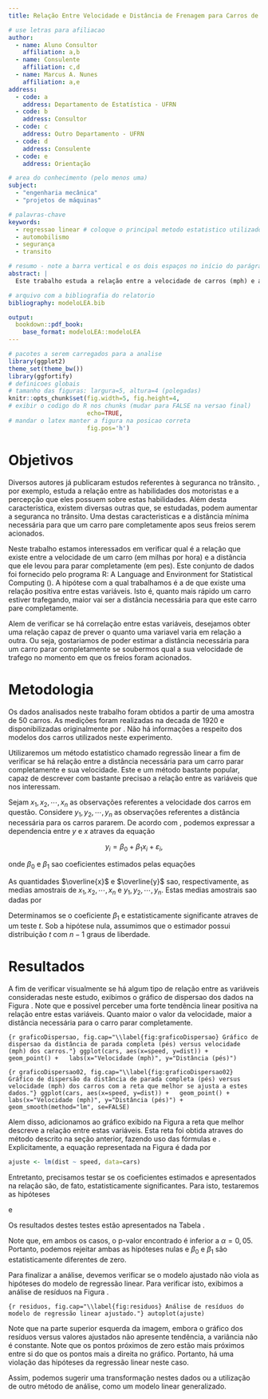 ```yaml
---
title: Relação Entre Velocidade e Distância de Frenagem para Carros de Passeio

# use letras para afiliacao
author:
  - name: Aluno Consultor
    affiliation: a,b
  - name: Consulente
    affiliation: c,d
  - name: Marcus A. Nunes
    affiliation: a,e
address:
  - code: a
    address: Departamento de Estatística - UFRN
  - code: b
    address: Consultor
  - code: c
    address: Outro Departamento - UFRN
  - code: d
    address: Consulente
  - code: e
    address: Orientação

# area do conhecimento (pelo menos uma)
subject:
  - "engenharia mecânica"
  - "projetos de máquinas"

# palavras-chave
keywords:
  - regressao linear # coloque o principal metodo estatistico utilizado como primeira palavra chave a fim de facilitar a catalogacao do LEA
  - automobilismo
  - segurança
  - transito

# resumo - note a barra vertical e os dois espaços no início do parágrafo
abstract: |
  Este trabalho estuda a relação entre a velocidade de carros (mph) e a distancia (pés) que eles levaram para parar completamente. Utilizamos o modelo de regressão linear simples para determinar se existe relação entre estas duas variáveis.

# arquivo com a bibliografia do relatorio
bibliography: modeloLEA.bib

output: 
  bookdown::pdf_book:
    base_format: modeloLEA::modeloLEA
---
```



```r
# pacotes a serem carregados para a analise
library(ggplot2)
theme_set(theme_bw())
library(ggfortify)
# definicoes globais 
# tamanho das figuras: largura=5, altura=4 (polegadas)
knitr::opts_chunk$set(fig.width=5, fig.height=4, 
# exibir o codigo do R nos chunks (mudar para FALSE na versao final)
                      echo=TRUE,
# mandar o latex manter a figura na posicao correta
                      fig.pos='h')
```



# Objetivos

Diversos autores já publicaram estudos referentes à seguranca no trânsito. \cite{McKenna1991}, por exemplo, estuda a relação entre as habilidades dos motoristas e a percepção que eles possuem sobre estas habilidades. Além desta caracteristica, existem diversas outras que, se estudadas, podem aumentar a seguranca no trânsito. Uma destas caracteristicas e a distância mínima necessária para que um carro pare completamente apos seus freios serem acionados.

Neste trabalho estamos interessados em verificar qual é a relação que existe entre a velocidade de um carro (em milhas por hora) e a distância que ele levou para parar completamente (em pes). Este conjunto de dados foi fornecido pelo programa R: A Language and Environment for Statistical Computing (\cite{R2017}). A hipótese com a qual trabalhamos é a de que existe uma relação positiva entre estas variáveis. Isto é, quanto mais rápido um carro estiver trafegando, maior vai ser a distância necessária para que este carro pare completamente.

Alem de verificar se há correlação entre estas variáveis, desejamos obter uma relação capaz de prever o quanto uma variavel varia em relação a outra. Ou seja, gostariamos de poder estimar a distância necessária para um carro parar completamente se soubermos qual a sua velocidade de trafego no momento em que os freios foram acionados.



# Metodologia

Os dados analisados neste trabalho foram obtidos a partir de uma amostra de 50 carros. As medições foram realizadas na decada de 1920 e disponibilizadas originalmente por \cite{Ezekiel1930}. Não há informações a respeito dos modelos dos carros utilizados neste experimento.

Utilizaremos um método estatistico chamado regressão linear a fim de verificar se há relação entre a distância necessária para um carro parar completamente e sua velocidade. Este e um método bastante popular, capaz de descrever com bastante precisao a relação entre as variáveis que nos interessam.

Sejam $x_1, x_2, \cdots, x_n$ as observações referentes a velocidade dos carros em questão. Considere $y_1, y_2, \cdots, y_n$ as observações referentes a distância necessária para os carros pararem. De acordo com \cite{Kutner2004}, podemos expressar a dependencia entre $y$ e $x$ atraves da equação

$$y_i = \beta_0 + \beta_1x_i + \varepsilon_i,$$

\noindent onde $\beta_0$ e $\beta_1$ sao coeficientes estimados pelas equações

\begin{align}
\widehat{\beta}_1 &= \frac{\sum_{i=1}^n(x_i-\overline{x})(y_i-\overline{y})}{\sum_{i=1}^n(x_i-\overline{x})^2}  \label{estimadores01} \\
\widehat{\beta}_0 &= \overline{y}-\widehat{\beta}_1\overline{x}  \label{estimadores02}
\end{align}

\noindent As quantidades $\overline{x}$ e $\overline{y}$ sao, respectivamente, as medias amostrais de $x_1, x_2, \cdots, x_n$ e $y_1, y_2, \cdots, y_n$. Estas medias amostrais sao dadas por

\begin{align*}
\overline{x} &= \frac{1}{n}\sum_{i=1}^nx_i \\
\overline{y} &= \frac{1}{n}\sum_{i=1}^ny_i 
\end{align*}

Determinamos se o coeficiente $\beta_1$ e estatisticamente significante atraves de um teste $t$. Sob a hipótese nula, assumimos que o estimador possui distribuição $t$ com $n-1$ graus de liberdade.



# Resultados

A fim de verificar visualmente se há algum tipo de relação entre as variáveis consideradas neste estudo, exibimos o gráfico de dispersao dos dados na Figura \ref{fig:graficoDispersao}. Note que e possivel perceber uma forte tendência linear positiva na relação entre estas variáveis. Quanto maior o valor da velocidade, maior a distância necessária para o carro parar completamente.

```{r graficoDispersao, fig.cap="\\label{fig:graficoDispersao} Gráfico de dispersao da distância de parada completa (pés) versus velocidade (mph) dos carros."}
ggplot(cars, aes(x=speed, y=dist)) +
  geom_point() +
  labs(x="Velocidade (mph)", y="Distância (pés)")
```

```{r graficoDispersao02, fig.cap="\\label{fig:graficoDispersao02} Gráfico de dispersão da distância de parada completa (pés) versus velocidade (mph) dos carros com a reta que melhor se ajusta a estes dados."}
ggplot(cars, aes(x=speed, y=dist)) +
  geom_point() +
  labs(x="Velocidade (mph)", y="Distância (pés)") +
  geom_smooth(method="lm", se=FALSE)
```

Alem disso, adicionamos ao gráfico exibido na Figura \ref{fig:graficoDispersao02} a reta que melhor descreve a relação entre estas variáveis. Esta reta foi obtida atraves do método descrito na seção anterior, fazendo uso das fórmulas \eqref{estimadores01} e \eqref{estimadores02}. Explicitamente, a equação representada na Figura \ref{fig:graficoDispersao02} é dada por

```r
ajuste <- lm(dist ~ speed, data=cars)
```

\begin{equation}\label{equaçãoFinal}
\widehat{y}_i = -17,5791 + 3,9324x_i.
\end{equation}

Entretanto, precisamos testar se os coeficientes estimados e apresentados na relação \eqref{equaçãoFinal} são, de fato, estatisticamente significantes. Para isto, testaremos as hipóteses

\begin{align*}
H_0 &: \beta_0 = 0 \\
H_1 &: \beta_0 \neq 0 \\
\end{align*}

\noindent e 

\begin{align*}
H_0 &: \beta_1 = 0 \\
H_1 &: \beta_1 \neq 0 \\
\end{align*}

\noindent Os resultados destes testes estão apresentados na Tabela \ref{tab:Resultados}.

\begin{table}[!h]
\caption{\label{tab:Resultados} Resultados dos testes de hipóteses realizados para a análise de regressão.}
\begin{center}
\begin{tabular}{lrrrr}\hline
Coeficiente & \mbox{Estimativa} & \mbox{Erro Padrao} &   $t$  & \mbox{p-valor} \\ \hline
$\beta_0$   & -17,5791   &    6,7584   & -2,601 &  0,0123  \\
$\beta_1$   &   3,9324   &    0,4155   & 9,464  & <0,0001  \\ \hline
\end{tabular}
\end{center}
\end{table}

Note que, em ambos os casos, o p-valor encontrado é inferior a $\alpha = 0,05$. Portanto, podemos rejeitar ambas as hipóteses nulas e $\beta_0$ e $\beta_1$ são estatisticamente diferentes de zero.

Para finalizar a análise, devemos verificar se o modelo ajustado não viola as hipóteses do modelo de regressão linear. Para verificar isto, exibimos a análise de resíduos na Figura \ref{fig:residuos}.

```{r residuos, fig.cap="\\label{fig:residuos} Análise de resíduos do modelo de regressão linear ajustado."}
autoplot(ajuste)
```

Note que na parte superior esquerda da imagem, embora o gráfico dos resíduos versus valores ajustados não apresente tendência, a variância não é constante. Note que os pontos próximos de zero estão mais próximos entre si do que os pontos mais a direita no gráfico. Portanto, há uma violação das hipóteses da regressão linear neste caso.

Assim, podemos sugerir uma transformação nestes dados ou a utilização de outro método de análise, como um modelo linear generalizado.

